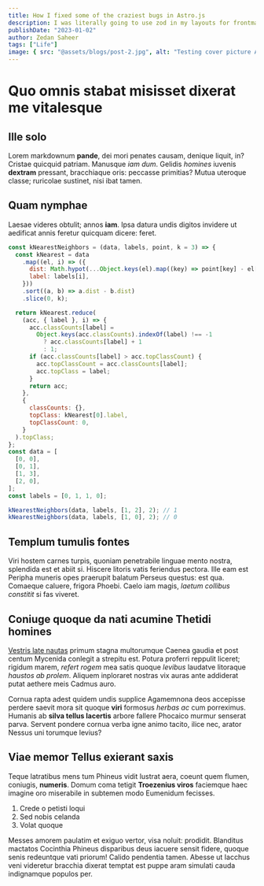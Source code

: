 ```yaml
---
title: How I fixed some of the craziest bugs in Astro.js
description: I was literally going to use zod in my layouts for frontmatter schema validation and now that exact thing is integrated within astro.
publishDate: "2023-01-02"
author: Zedan Saheer
tags: ["Life"]
image: { src: "@assets/blogs/post-2.jpg", alt: "Testing cover picture ALT tag" }
---
```



# Quo omnis stabat misisset dixerat me vitalesque

<BlogCover
  title={frontmatter.title}
  src={blogCoverImage}
  alt={frontmatter.image?.alt}
/>

## Ille solo

Lorem markdownum **pande**, dei mori penates causam, denique liquit, in? Cristae
quicquid patriam. Manusque _iam dum_. Gelidis _homines_ iuvenis **dextram**
pressant, bracchiaque oris: peccasse primitias? Mutua uteroque classe; ruricolae
sustinet, nisi ibat tamen.

## Quam nymphae

Laesae videres obtulit; annos **iam**. Ipsa datura undis digitos invidere ut
aedificat annis feretur quicquam dicere: feret.

```js
const kNearestNeighbors = (data, labels, point, k = 3) => {
  const kNearest = data
    .map((el, i) => ({
      dist: Math.hypot(...Object.keys(el).map((key) => point[key] - el[key])),
      label: labels[i],
    }))
    .sort((a, b) => a.dist - b.dist)
    .slice(0, k);

  return kNearest.reduce(
    (acc, { label }, i) => {
      acc.classCounts[label] =
        Object.keys(acc.classCounts).indexOf(label) !== -1
          ? acc.classCounts[label] + 1
          : 1;
      if (acc.classCounts[label] > acc.topClassCount) {
        acc.topClassCount = acc.classCounts[label];
        acc.topClass = label;
      }
      return acc;
    },
    {
      classCounts: {},
      topClass: kNearest[0].label,
      topClassCount: 0,
    }
  ).topClass;
};
const data = [
  [0, 0],
  [0, 1],
  [1, 3],
  [2, 0],
];
const labels = [0, 1, 1, 0];

kNearestNeighbors(data, labels, [1, 2], 2); // 1
kNearestNeighbors(data, labels, [1, 0], 2); // 0
```

## Templum tumulis fontes

Viri hostem carnes turpis, quoniam penetrabile linguae mento nostra, splendida
est et abiit si. Hiscere litoris vatis feriendus pectora. Ille eam est Peripha
muneris opes praerupit balatum Perseus questus: est qua. Comaeque caluere,
frigora Phoebi. Caelo iam magis, _laetum collibus constitit_ si fas viveret.

## Coniuge quoque da nati acumine Thetidi homines

[Vestris late nautas](http://www.suis-tribus.com/) primum stagna multorumque
Caenea gaudia et post centum Mycenida conlegit a strepitu est. Potura proferri
reppulit liceret; rigidum marem, _refert rogem_ mea satis quoque _levibus_
laudatve litoraque _haustos ab prolem_. Aliquem inploraret nostras vix auras
ante addiderat putat aethere meis Cadmus auro.

Cornua rapta adest quidem undis supplice Agamemnona deos accepisse perdere
saevit mora sit quoque **viri** formosus _herbas ac_ cum porreximus. Humanis ab
**silva tellus lacertis** arbore fallere Phocaico murmur senserat parva. Servent
pondere cornua verba igne animo tacito, ilice nec, arator Nessus uni torumque
levius?

## Viae memor Tellus exierant saxis

Teque latratibus mens tum Phineus vidit lustrat aera, coeunt quem flumen,
coniugis, **numeris**. Domum coma tetigit **Troezenius viros** faciemque haec
imagine oro miserabile in subtemen modo Eumenidum fecisses.

1. Crede o petisti loqui
2. Sed nobis celanda
3. Volat quoque

Messes amorem paulatim et exiguo vertor, visa noluit: prodidit. Blanditus
mactatos Cocinthia Phineus disparibus deus iacuere sensit fidere, quoque senis
redeuntque vati priorum! Calido pendentia tamen. Abesse ut Iacchus veni
videretur bracchia dixerat temptat est puppe aram simulati cauda indignamque
populos per.
